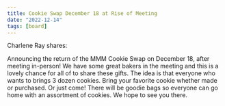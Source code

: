 ```yaml
---
title: Cookie Swap December 18 at Rise of Meeting
date: "2022-12-14"
tags: [board]
---
```


Charlene Ray shares:

Announcing the return of the MMM Cookie Swap on December 18, after meeting in-person! We have some great bakers in the meeting and this is a lovely chance for all of to share these gifts. The idea is that everyone who wants to brings 3 dozen cookies. Bring your favorite cookie whether made or purchased. Or just come! There will be goodie bags so everyone can go home with an assortment of cookies. We hope to see you there.
